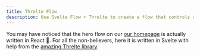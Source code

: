 ```yaml
---
title: Threlte Flow
description: Use Svelte Flow + Threlte to create a flow that controls a 3D scene.
---
```



You may have noticed that the hero flow on our [our homepage](/) is actually written in React 🙈.
For all the non-believers, here it is written in Svelte with help from the [amazing Threlte library](https://threlte.xyz/).

<RemoteCodeViewer route="examples/misc/threlte-flow" framework="svelte" />

<UnusedPropWarning />
